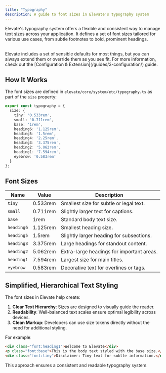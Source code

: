 ```yaml
---
title: "Typography"
description: A guide to font sizes in Elevate's typography system
---
```


Elevate's typography system offers a flexible and consistent way to manage text sizes across your application. It defines a set of font sizes tailored for various use cases, from subtle footnotes to bold, prominent headings.


<br/>

<Aside title="You've Gotta Start Somewhere, Right?">
Elevate includes a set of sensible defaults for most things, but you can always extend them or override them as you see fit. For more information, check out the [Configuration & Extension](/guides/3-configuration/) guide.
</Aside>

## How It Works

The font sizes are defined in `elevate/core/system/etc/typography.ts` as part of the `size` property:

```typescript
export const typography = {
  size: {
    tiny: '0.533rem',
    small: '0.711rem',
    base: '1rem',
    heading6: '1.125rem',
    heading5: '1.5rem',
    heading4: '2.25rem',
    heading3: '3.375rem',
    heading2: '5.062rem',
    heading1: '7.594rem',
    eyebrow: '0.583rem'
  }
};
```


## Font Sizes

| Name        | Value     | Description                                |
|-------------|-----------|--------------------------------------------|
| `tiny`      | 0.533rem  | Smallest size for subtle or legal text.    | 
| `small`     | 0.711rem  | Slightly larger text for captions.         | 
| `base`      | 1rem      | Standard body text size.                   |
| `heading6`  | 1.125rem  | Smallest heading size.                     | 
| `heading5`  | 1.5rem    | Slightly larger heading for subsections.   | 
| `heading3`  | 3.375rem  | Large headings for standout content.       | 
| `heading2`  | 5.062rem  | Extra-large headings for important areas.  |
| `heading1`  | 7.594rem  | Largest size for main titles.              | 
| `eyebrow`   | 0.583rem  | Decorative text for overlines or tags.     |


## Simplified, Hierarchical Text Styling

The font sizes in Elevate help create:
1. **Clear Text Hierarchy**: Sizes are designed to visually guide the reader.
2. **Readability**: Well-balanced text scales ensure optimal legibility across devices.
3. **Clean Markup**: Developers can use size tokens directly without the need for additional styling.

For example:
```html
<div class="font:heading1">Welcome to Elevate</div>
<p class="font:base">This is the body text styled with the base size.</p>
<div class="font:tiny">Disclaimer: Tiny text for subtle information.</div>
```

This approach ensures a consistent and readable typography system.

